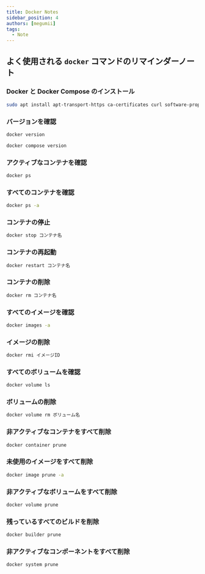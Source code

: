 ```yaml
---
title: Docker Notes
sidebar_position: 4
authors: [megumii]
tags:
  - Note
---
```


## よく使用される `docker` コマンドのリマインダーノート

### **Docker** と **Docker Compose** のインストール

```bash
sudo apt install apt-transport-https ca-certificates curl software-properties-common -y && curl -fsSL https://download.docker.com/linux/ubuntu/gpg | sudo apt-key add - && sudo add-apt-repository "deb [arch=amd64] https://download.docker.com/linux/ubuntu focal stable" && sudo apt-get install docker-ce docker-ce-cli containerd.io docker-compose-plugin -y
```

### バージョンを確認

```bash title="docker"
docker version
```

```bash title="docker compose"
docker compose version
```

### アクティブなコンテナを確認

```bash
docker ps
```

### すべてのコンテナを確認

```bash
docker ps -a
```

### コンテナの停止

```bash
docker stop コンテナ名
```

### コンテナの再起動

```bash
docker restart コンテナ名
```

### コンテナの削除

```bash
docker rm コンテナ名
```

### すべてのイメージを確認

```bash
docker images -a
```

### イメージの削除

```bash
docker rmi イメージID
```

### すべてのボリュームを確認

```bash
docker volume ls
```

### ボリュームの削除

```bash
docker volume rm ボリューム名
```

### 非アクティブなコンテナをすべて削除

```bash
docker container prune
```

### 未使用のイメージをすべて削除

```bash
docker image prune -a
```

### 非アクティブなボリュームをすべて削除

```bash
docker volume prune
```

### 残っているすべてのビルドを削除

```bash
docker builder prune
```

### 非アクティブなコンポーネントをすべて削除

```
docker system prune
```